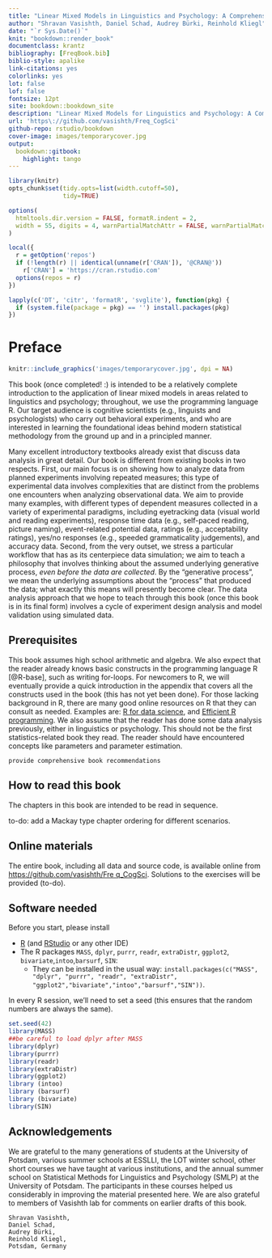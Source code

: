 ```yaml
--- 
title: "Linear Mixed Models in Linguistics and Psychology: A Comprehensive Introduction (DRAFT)"
author: "Shravan Vasishth, Daniel Schad, Audrey Bürki, Reinhold Kliegl"
date: "`r Sys.Date()`"
knit: "bookdown::render_book"
documentclass: krantz
bibliography: [FreqBook.bib]
biblio-style: apalike
link-citations: yes
colorlinks: yes
lot: false
lof: false
fontsize: 12pt
site: bookdown::bookdown_site
description: "Linear Mixed Models for Linguistics and Psychology: A Comprehensive Introduction"
url: 'https\://github.com/vasishth/Freq_CogSci'
github-repo: rstudio/bookdown
cover-image: images/temporarycover.jpg
output:
  bookdown::gitbook:
    highlight: tango
---
```


```r
library(knitr)
opts_chunk$set(tidy.opts=list(width.cutoff=50),
               tidy=TRUE)

options(
  htmltools.dir.version = FALSE, formatR.indent = 2,
  width = 55, digits = 4, warnPartialMatchAttr = FALSE, warnPartialMatchDollar = FALSE
)

local({
  r = getOption('repos')
  if (!length(r) || identical(unname(r['CRAN']), '@CRAN@'))
    r['CRAN'] = 'https://cran.rstudio.com' 
  options(repos = r)
})

lapply(c('DT', 'citr', 'formatR', 'svglite'), function(pkg) {
  if (system.file(package = pkg) == '') install.packages(pkg)
})
```

# Preface {-}

```r
knitr::include_graphics('images/temporarycover.jpg', dpi = NA)
```

This book (once completed! :) is intended to be a relatively complete introduction to the application of linear mixed models in areas related to linguistics and psychology; throughout, we use the programming language R. Our target audience is cognitive scientists (e.g., linguists and psychologists) who carry out behavioral experiments, and who are interested in learning the foundational ideas behind modern statistical methodology from the ground up and in a principled manner. 

Many excellent introductory textbooks already exist that discuss data analysis in great detail. Our book is different from existing books in two respects. First, our main focus is on showing how to analyze data from planned experiments involving repeated measures; this type of experimental data involves complexities that are distinct from the problems one encounters when analyzing observational data. We aim to provide many examples, with different types of dependent measures collected in a variety of experimental paradigms, including 
eyetracking data (visual world and reading experiments), response time data (e.g., self-paced reading, picture naming), event-related potential data, ratings (e.g., acceptability ratings), yes/no responses (e.g., speeded grammaticality judgements), and accuracy data.  Second, from the very outset, we stress a particular workflow that has as its centerpiece data simulation; we aim to teach a philosophy that involves thinking about the assumed underlying generative process, *even before the data are collected*. By the "generative process", we mean the underlying assumptions about the "process" that produced the data; what exactly this means will presently become clear. 
The data analysis approach that we hope to teach through this book (once this book is in its final form) involves a cycle of experiment design analysis and model validation using simulated data.     

## Prerequisites 

This book assumes high school arithmetic and algebra. We also expect that the reader already knows basic constructs in the programming language R [@R-base], such as writing for-loops. For newcomers to R, we will eventually provide a quick introduction in the appendix that covers all the constructs used in the book (this has not yet been done). For those lacking background in R, there are many good online resources on R that they can consult as needed. Examples are: [R for data science](https://r4ds.had.co.nz/), and [Efficient R programming](https://csgillespie.github.io/efficientR/). We also assume that the reader has done some data analysis previously, either in linguistics or psychology. This should not be the first statistics-related book they read. The reader should have encountered concepts like parameters and parameter estimation.


```block2
provide comprehensive book recommendations 
```

## How to read this book

The chapters in this book are intended to be read in sequence.   

to-do: add a Mackay type chapter ordering for different scenarios.

## Online materials

The entire book, including all data and source code, is available online from [https://github.com/vasishth/Fre    q\_CogSci](https://github.com/vasishth/Freq_CogSci). Solutions to the exercises will be provided (to-do).

## Software needed

Before you start, please install

  - [R](https://cran.r-project.org/) (and [RStudio](https://www.rstudio.com/) or any other IDE)
  - The R packages `MASS`, `dplyr`, `purrr`, `readr`, `extraDistr`, `ggplot2`, `bivariate`,`intoo`,`barsurf`, `SIN`:
    - They can be installed in the usual way: `install.packages(c("MASS", "dplyr", "purrr", "readr", "extraDistr", "ggplot2","bivariate","intoo","barsurf","SIN"))`. 

In every R session, we'll need to set a seed (this ensures that the random numbers are always the same). 

```r
set.seed(42)
library(MASS)
##be careful to load dplyr after MASS
library(dplyr)
library(purrr)
library(readr)
library(extraDistr)
library(ggplot2)
library (intoo)
library (barsurf)
library (bivariate)
library(SIN)
```


## Acknowledgements

We are grateful to the many generations of students at the University of Potsdam, various summer schools at ESSLLI, the LOT winter school, other short courses we have taught at various institutions, and the annual summer school on Statistical Methods for Linguistics and Psychology (SMLP) at the University of Potsdam. The participants in these courses helped us considerably in improving the material presented here. We are also grateful to members of Vasishth lab for comments on earlier drafts of this book.


```block2
Shravan Vasishth, 
Daniel Schad, 
Audrey Bürki,
Reinhold Kliegl, 
Potsdam, Germany
```

